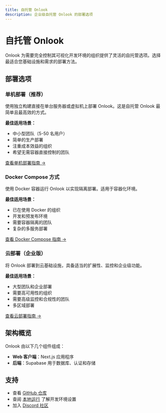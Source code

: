 ```yaml
---
title: 自托管 Onlook
description: 企业级自托管 Onlook 的部署选项
---
```


# 自托管 Onlook

Onlook 为需要完全控制其可视化开发环境的组织提供了灵活的自托管选项。选择最适合您基础设施和需求的部署方法。

## 部署选项

### 单机部署（推荐）

使用独立构建直接在单台服务器或虚拟机上部署 Onlook。这是自托管 Onlook 最简单且最高效的方式。

**最佳适用场景：**

- 中小型团队（5-50 名用户）
- 简单的生产部署
- 注重成本效益的组织
- 希望无需容器直接控制的团队

[查看单机部署指南 →](/self-hosting/single-machine)

### Docker Compose 方式

使用 Docker 容器运行 Onlook 以实现隔离部署。适用于容器化环境。

**最佳适用场景：**

- 已在使用 Docker 的组织
- 开发和预发布环境
- 需要容器隔离的团队
- 复杂的多服务部署

[查看 Docker Compose 指南 →](/self-hosting/docker-compose)

### 云部署（企业版）

将 Onlook 部署到云基础设施，具备适当的扩展性、监控和企业级功能。

**最佳适用场景：**

- 大型团队和企业部署
- 需要高可用性的组织
- 需要高级监控和合规性的团队
- 多区域部署

[查看云部署指南 →](/self-hosting/cloud-deployment)

## 架构概览

Onlook 由以下几个组件组成：

- **Web 客户端**：Next.js 应用程序
- **后端**：Supabase 用于数据库、认证和存储

## 支持

- 查看 [GitHub 仓库](https://github.com/onlook-dev/onlook)
- 查阅 [本地运行](/developers/running-locally) 了解开发环境设置
- 加入 [Discord 社区](https://discord.gg/onlook)